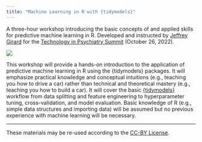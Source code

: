```yaml
---
title: "Machine Learning in R with {tidymodels}"
---
```


A three-hour workshop introducing the basic concepts of and applied skills for predictive machine learning in R. Developed and instructed by [Jeffrey Girard](https://github.com/jmgirard) for the [Technology in Psychiatry Summit](https://home.mcleanhospital.org/tips) (October 26, 2022).

![](./img/predictive_analytics_357EDD.svg){.hero}

This workshop will provide a hands-on introduction to the application of predictive machine learning in R using the {tidymodels} packages. It will emphasize practical knowledge and conceptual intuitions (e.g., teaching you how to drive a car) rather than technical and theoretical mastery (e.g., teaching you how to build a car). It will cover the basic [{tidymodels}](https://www.tidymodels.org) workflow from data splitting and feature engineering to hyperparameter tuning, cross-validation, and model evaluation. Basic knowledge of R (e.g., simple data structures and importing data) will be assumed but no previous experience with machine learning will be necessary.

---

These materials may be re-used according to the [CC-BY License](./LICENSE.md).